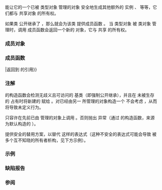 {{cpp/title|enable_shared_from_this}}
{{cpp/memory/enable_shared_from_this/navbar}}
{{ddcl|header=memory|since=c++11|1=
template&lt; class T &gt;
class enable_shared_from_this;
}}

{{tt|std::enable_shared_from_this}} 能让它的一个已被 {{lc|std::shared_ptr}} 类型对象 {{c|pt}} 管理的对象 {{c|t}} 安全地生成其他额外的 {{lc|std::shared_ptr}} 实例 {{c|pt1}}、{{c|pt2}} 等等，它们都与 {{c|pt}} 共享对象 {{c|t}} 的所有权。

如果类 {{tt|T}} 公开继承了 {{tt|std::enable_shared_from_this&lt;T&gt;}}，那么就会为该类 {{tt|T}} 提供成员函数 {{tt|shared_from_this}}。
当 {{tt|T}} 类型对象 {{c|t}} 被 {{c/core|std::shared_ptr&lt;T&gt;}} 类对象 {{c|pt}} 管理时，调用 {{tt|T::shared_from_this}} 成员函数会返回一个新的 {{c/core|std::shared_ptr&lt;T&gt;}} 对象，它与 {{c|pt}} 共享 {{c|t}} 的所有权。

===成员对象===
{{dsc begin}}
{{dsc hitem|成员|描述}}
{{dsc expos mem obj|spec={{c/core|mutable std::weak_ptr&lt;T&gt;}}|weak_this|id=weak_this|追踪 {{c|*this}} 的首个共享占有者的对象}}
{{dsc end}}

===成员函数===
{{dsc begin}}
{{dsc prot mem ctor|cpp/memory/enable_shared_from_this/enable_shared_from_this|构造 {{tt|enable_shared_from_this}} 对象}}
{{dsc prot mem dtor|cpp/memory/enable_shared_from_this/~enable_shared_from_this|销毁 {{tt|enable_shared_from_this}} 对象}}
{{dsc prot mem fun|cpp/memory/enable_shared_from_this/operator{{=}}|返回到 {{c|*this}} 的引用}}
{{dsc mem fun|cpp/memory/enable_shared_from_this/shared_from_this|返回共享 {{c|*this}} 所有权的 {{lc|std::shared_ptr}}}}
{{dsc mem fun|cpp/memory/enable_shared_from_this/weak_from_this|返回共享 {{c|*this}} 所有权的 {{lc|std::weak_ptr}}|notes={{mark c++17}}}}
{{dsc end}}

===注解===
{{lc|std::shared_ptr}} 的构造函数会检测无歧义且可访问的 {{tt|enable_shared_from_this}} 基类（即强制公开继承），并且在 {{tti|weak_this}} 未被生存的 {{lc|std::shared_ptr}} 占有时将新建的 {{lc|std::shared_ptr}} 赋给 {{tti|weak_this}}{{sep}}。对已经由另一 {{lc|std::shared_ptr}} 所管理的对象构造一个 {{lc|std::shared_ptr}} 不会考虑 {{tti|weak_this}}{{sep}}，从而将导致未定义行为。

只容许在先前已由 {{c/core|std::shared_ptr&lt;T&gt;}} 管理的对象上调用 {{tt|shared_from_this}}。否则抛出 {{lc|std::bad_weak_ptr}} 异常（通过 {{lc|std::shared_ptr}} 的构造函数，来源为默认构造的 {{tti|weak_this}}{{sep}}）。

{{tt|enable_shared_from_this}} 提供安全的替用方案，以替代 {{c|std::shared_ptr&lt;T&gt;(this)}} 这样的表达式（这种不安全的表达式可能会导致 {{c|this}} 被多个互不知晓的所有者析构，见下方示例）。

===示例===
{{example
|code=
#include &lt;iostream&gt;
#include &lt;memory&gt;
 
class Good : public std::enable_shared_from_this&lt;Good&gt;
{
public:
    std::shared_ptr&lt;Good&gt; getptr()
    {
        return shared_from_this();
    }
};

class Best : public std::enable_shared_from_this&lt;Best&gt;
{
    struct Private{ explicit Private() = default; };
    
public:
    // 只有自己可以使用构造函数
    Best(Private) {}
    
    // 其他地方都必须使用此工厂函数
    // 因此所有 Best 对象均将被 shared_ptr 容纳
    static std::shared_ptr&lt;Best&gt; create()
    {
        return std::make_shared&lt;Best&gt;(Private());
    }
    
    std::shared_ptr&lt;Best&gt; getptr()
    {
        return shared_from_this();
    }
};

struct Bad
{
    std::shared_ptr&lt;Bad&gt; getptr()
    {
        return std::shared_ptr&lt;Bad&gt;(this);
    }
    ~Bad() { std::cout &lt;&lt; "调用 Bad::~Bad()\n"; }
};

void testGood()
{
    // 好：两个 shared_ptr 共享同一对象
    std::shared_ptr&lt;Good&gt; good0 = std::make_shared&lt;Good&gt;();
    std::shared_ptr&lt;Good&gt; good1 = good0-&gt;getptr();
    std::cout &lt;&lt; "good1.use_count() = " &lt;&lt; good1.use_count() &lt;&lt; '\n';
}

void misuseGood()
{
    // 坏：调用 shared_from_this 但没有 std::shared_ptr 占有调用者
    try
    {
        Good not_so_good;
        std::shared_ptr&lt;Good&gt; gp1 = not_so_good.getptr();
    }
    catch (std::bad_weak_ptr&amp; e)
    {
        // 未定义行为（C++17 前）/ 抛出 std::bad_weak_ptr（C++17 起）
        std::cout &lt;&lt; e.what() &lt;&lt; '\n';    
    }
}

void testBest()
{
    // 最好：同上但无法栈分配它：
    std::shared_ptr&lt;Best&gt; best0 = Best::create();
    std::shared_ptr&lt;Best&gt; best1 = best0-&gt;getptr();
    std::cout &lt;&lt; "best1.use_count() = " &lt;&lt; best1.use_count() &lt;&lt; '\n';
    
    // Best stackBest; // &lt;- 不会通过编译，因为 Best::Best() 为私有。
}

void testBad()
{
    // 不好，每个 shared_ptr 都认为它是对象的唯一所有者
    std::shared_ptr&lt;Bad&gt; bad0 = std::make_shared&lt;Bad&gt;();
    std::shared_ptr&lt;Bad&gt; bad1 = bad0-&gt;getptr();
    std::cout &lt;&lt; "bad1.use_count() = " &lt;&lt; bad1.use_count() &lt;&lt; '\n';
} // 未定义行为：Bad 的二次删除

int main()
{
    testGood();
    misuseGood();
    
    testBest();
    
    testBad();
}
|p=true
|output=
good1.use_count() = 2
bad_weak_ptr
best1.use_count() = 2
bad1.use_count() = 1
调用 Bad::~Bad()
调用 Bad::~Bad()
*** glibc detected *** ./test: double free or corruption 
}}

===缺陷报告===
{{dr list begin}}
{{dr list item|wg=lwg|dr=2179|paper=P0033R1|std=C++11|before=给定从 {{tt|enable_shared_from_this}} 派生的类型 {{tt|T}}，&lt;br&gt;从同一 {{c/core|T*}} 对象构造两个 {{c/core|std::shared_ptr&lt;T&gt;}} 的行为不明确|after=此时行为未定义}}
{{dr list item|wg=lwg|dr=2529|paper=P0033R1|std=C++11|before=不明确如何更新底层 {{lc|std::weak_ptr}}|after=使之明确}}
{{dr list end}}

===参阅===
{{dsc begin}}
{{dsc inc|cpp/memory/dsc shared_ptr}}
{{dsc inc|cpp/memory/shared_ptr/dsc make_shared}}
{{dsc end}}

{{langlinks|de|en|es|fr|it|ja|pt|ru}}